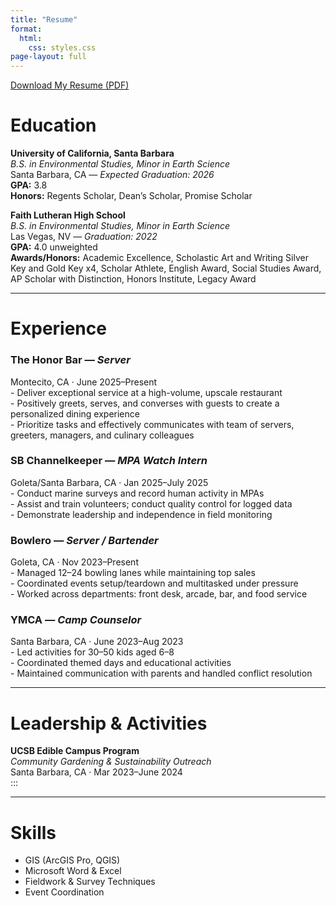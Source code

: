 ```yaml
---
title: "Resume"
format: 
  html:
    css: styles.css
page-layout: full
---
```


[Download My Resume (PDF)](files/Martinez_Resume_Geology.pdf){.resume-download}

# Education

::: resume-card
**University of California, Santa Barbara**\
*B.S. in Environmental Studies, Minor in Earth Science*\
Santa Barbara, CA — *Expected Graduation: 2026*\
**GPA:** 3.8\
**Honors:** Regents Scholar, Dean’s Scholar, Promise Scholar
:::

::: resume-card
**Faith Lutheran High School**\
*B.S. in Environmental Studies, Minor in Earth Science*\
Las Vegas, NV — *Graduation: 2022*\
**GPA:** 4.0 unweighted\
**Awards/Honors:** Academic Excellence, Scholastic Art and Writing Silver Key and Gold Key x4, Scholar Athlete, English Award, Social Studies Award, AP Scholar with Distinction, Honors Institute, Legacy Award
:::

------------------------------------------------------------------------

# Experience

::: resume-card
### The Honor Bar — *Server*

Montecito, CA · June 2025–Present\
- Deliver exceptional service at a high-volume, upscale restaurant\
- Positively greets, serves, and converses with guests to create a personalized dining experience\
- Prioritize tasks and effectively communicates with team of servers, greeters, managers, and culinary colleagues\
:::

::: resume-card
### SB Channelkeeper — *MPA Watch Intern*

Goleta/Santa Barbara, CA · Jan 2025–July 2025\
- Conduct marine surveys and record human activity in MPAs\
- Assist and train volunteers; conduct quality control for logged data\
- Demonstrate leadership and independence in field monitoring
:::

::: resume-card
### Bowlero — *Server / Bartender*

Goleta, CA · Nov 2023–Present\
- Managed 12–24 bowling lanes while maintaining top sales\
- Coordinated events setup/teardown and multitasked under pressure\
- Worked across departments: front desk, arcade, bar, and food service
:::

::: resume-card
### YMCA — *Camp Counselor*

Santa Barbara, CA · June 2023–Aug 2023\
- Led activities for 30–50 kids aged 6–8\
- Coordinated themed days and educational activities\
- Maintained communication with parents and handled conflict resolution
:::

------------------------------------------------------------------------

# Leadership & Activities

**UCSB Edible Campus Program**\
*Community Gardening & Sustainability Outreach*\
Santa Barbara, CA · Mar 2023–June 2024\
:::

------------------------------------------------------------------------

# Skills

::: resume-card
-   GIS (ArcGIS Pro, QGIS)\
-   Microsoft Word & Excel\
-   Fieldwork & Survey Techniques\
-   Event Coordination\
:::
